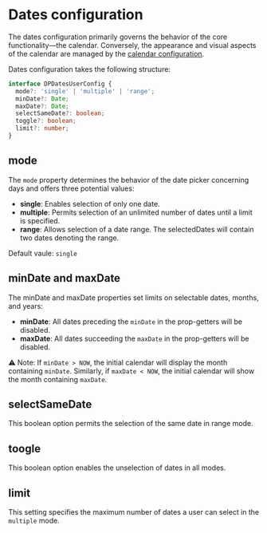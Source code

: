 # Dates configuration

The dates configuration primarily governs the behavior of the core functionality—the calendar. Conversely, the appearance and visual aspects of the calendar are managed by the [calendar configuration](/datepicker/calendar-documentation).

Dates configuration takes the following structure:

```ts
interface DPDatesUserConfig {
  mode?: 'single' | 'multiple' | 'range';
  minDate?: Date;
  maxDate?: Date;
  selectSameDate?: boolean;
  toggle?: boolean;
  limit?: number;
}
```

## mode

The `mode` property determines the behavior of the date picker concerning days and offers three potential values:

- **single**: Enables selection of only one date.
- **multiple**: Permits selection of an unlimited number of dates until a limit is specified.
- **range**: Allows selection of a date range. The selectedDates will contain two dates denoting the range.

Default vaule: `single`

## minDate and maxDate

The minDate and maxDate properties set limits on selectable dates, months, and years:

- **minDate**: All dates preceding the `minDate` in the prop-getters will be disabled.
- **maxDate**: All dates succeeding the `maxDate` in the prop-getters will be disabled.

⚠️ Note: If `minDate > NOW`, the initial calendar will display the month containing `minDate`. Similarly, if `maxDate < NOW`, the initial calendar will show the month containing `maxDate`.

## selectSameDate

This boolean option permits the selection of the same date in range mode.

## toogle

This boolean option enables the unselection of dates in all modes.

## limit

This setting specifies the maximum number of dates a user can select in the `multiple` mode.
